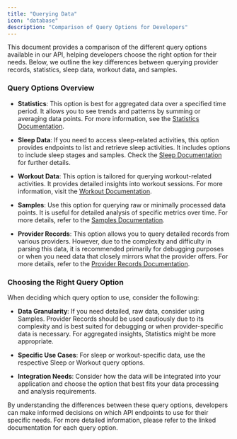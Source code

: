 ```yaml
---
title: "Querying Data"
icon: "database"
description: "Comparison of Query Options for Developers"
---
```


This document provides a comparison of the different query options available in our API, helping developers choose the right option for their needs. Below, we outline the key differences between querying provider records, statistics, sleep data, workout data, and samples.

### Query Options Overview

- **Statistics**: This option is best for aggregated data over a specified time period. It allows you to see trends and patterns by summing or averaging data points. For more information, see the [Statistics Documentation](../api-reference/query-statistics).

- **Sleep Data**: If you need to access sleep-related activities, this option provides endpoints to list and retrieve sleep activities. It includes options to include sleep stages and samples. Check the [Sleep Documentation](../api-reference/query-sleep-list) for further details.

- **Workout Data**: This option is tailored for querying workout-related activities. It provides detailed insights into workout sessions. For more information, visit the [Workout Documentation](../api-reference/query-workouts-list).

- **Samples**: Use this option for querying raw or minimally processed data points. It is useful for detailed analysis of specific metrics over time. For more details, refer to the [Samples Documentation](../api-reference/query-samples).

- **Provider Records**: This option allows you to query detailed records from various providers. However, due to the complexity and difficulty in parsing this data, it is recommended primarily for debugging purposes or when you need data that closely mirrors what the provider offers. For more details, refer to the [Provider Records Documentation](../api-reference/query-provider-records).

### Choosing the Right Query Option

When deciding which query option to use, consider the following:

- **Data Granularity**: If you need detailed, raw data, consider using Samples. Provider Records should be used cautiously due to its complexity and is best suited for debugging or when provider-specific data is necessary. For aggregated insights, Statistics might be more appropriate.

- **Specific Use Cases**: For sleep or workout-specific data, use the respective Sleep or Workout query options.

- **Integration Needs**: Consider how the data will be integrated into your application and choose the option that best fits your data processing and analysis requirements.

By understanding the differences between these query options, developers can make informed decisions on which API endpoints to use for their specific needs. For more detailed information, please refer to the linked documentation for each query option. 
